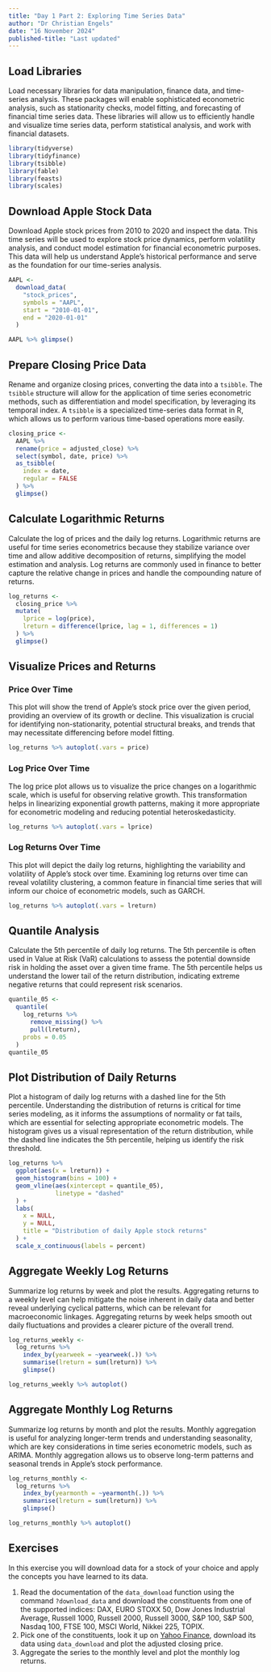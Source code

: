 ```yaml
---
title: "Day 1 Part 2: Exploring Time Series Data"
author: "Dr Christian Engels"
date: "16 November 2024"
published-title: "Last updated"
---
```


## Load Libraries

Load necessary libraries for data manipulation, finance data, and time-series analysis. These packages will enable sophisticated econometric analysis, such as stationarity checks, model fitting, and forecasting of financial time series data. These libraries will allow us to efficiently handle and visualize time series data, perform statistical analysis, and work with financial datasets.

```r
library(tidyverse)
library(tidyfinance)
library(tsibble)
library(fable)
library(feasts)
library(scales)
```

## Download Apple Stock Data

Download Apple stock prices from 2010 to 2020 and inspect the data. This time series will be used to explore stock price dynamics, perform volatility analysis, and conduct model estimation for financial econometric purposes. This data will help us understand Apple's historical performance and serve as the foundation for our time-series analysis.

```r
AAPL <- 
  download_data(
    "stock_prices", 
    symbols = "AAPL", 
    start = "2010-01-01", 
    end = "2020-01-01"
  )

AAPL %>% glimpse()
```

## Prepare Closing Price Data

Rename and organize closing prices, converting the data into a `tsibble`. The `tsibble` structure will allow for the application of time series econometric methods, such as differentiation and model specification, by leveraging its temporal index. A `tsibble` is a specialized time-series data format in R, which allows us to perform various time-based operations more easily.

```r
closing_price <- 
  AAPL %>% 
  rename(price = adjusted_close) %>% 
  select(symbol, date, price) %>% 
  as_tsibble(
    index = date, 
    regular = FALSE
  ) %>% 
  glimpse()
```

## Calculate Logarithmic Returns

Calculate the log of prices and the daily log returns. Logarithmic returns are useful for time series econometrics because they stabilize variance over time and allow additive decomposition of returns, simplifying the model estimation and analysis. Log returns are commonly used in finance to better capture the relative change in prices and handle the compounding nature of returns.

```r
log_returns <- 
  closing_price %>% 
  mutate(
    lprice = log(price),
    lreturn = difference(lprice, lag = 1, differences = 1)
  ) %>% 
  glimpse()
```

## Visualize Prices and Returns

### Price Over Time

This plot will show the trend of Apple's stock price over the given period, providing an overview of its growth or decline. This visualization is crucial for identifying non-stationarity, potential structural breaks, and trends that may necessitate differencing before model fitting.

```r
log_returns %>% autoplot(.vars = price)
```

### Log Price Over Time

The log price plot allows us to visualize the price changes on a logarithmic scale, which is useful for observing relative growth. This transformation helps in linearizing exponential growth patterns, making it more appropriate for econometric modeling and reducing potential heteroskedasticity.

```r
log_returns %>% autoplot(.vars = lprice)
```

### Log Returns Over Time

This plot will depict the daily log returns, highlighting the variability and volatility of Apple's stock over time. Examining log returns over time can reveal volatility clustering, a common feature in financial time series that will inform our choice of econometric models, such as GARCH.

```r
log_returns %>% autoplot(.vars = lreturn)
```

## Quantile Analysis

Calculate the 5th percentile of daily log returns. The 5th percentile is often used in Value at Risk (VaR) calculations to assess the potential downside risk in holding the asset over a given time frame. The 5th percentile helps us understand the lower tail of the return distribution, indicating extreme negative returns that could represent risk scenarios.

```r
quantile_05 <- 
  quantile(
    log_returns %>% 
      remove_missing() %>% 
      pull(lreturn), 
    probs = 0.05
  )
quantile_05
```

## Plot Distribution of Daily Returns

Plot a histogram of daily log returns with a dashed line for the 5th percentile. Understanding the distribution of returns is critical for time series modeling, as it informs the assumptions of normality or fat tails, which are essential for selecting appropriate econometric models. The histogram gives us a visual representation of the return distribution, while the dashed line indicates the 5th percentile, helping us identify the risk threshold.


```r
log_returns %>% 
  ggplot(aes(x = lreturn)) +
  geom_histogram(bins = 100) +
  geom_vline(aes(xintercept = quantile_05),
             linetype = "dashed"
  ) +
  labs(
    x = NULL,
    y = NULL,
    title = "Distribution of daily Apple stock returns"
  ) +
  scale_x_continuous(labels = percent)
```

## Aggregate Weekly Log Returns

Summarize log returns by week and plot the results. Aggregating returns to a weekly level can help mitigate the noise inherent in daily data and better reveal underlying cyclical patterns, which can be relevant for macroeconomic linkages. Aggregating returns by week helps smooth out daily fluctuations and provides a clearer picture of the overall trend.


```r
log_returns_weekly <- 
  log_returns %>% 
    index_by(yearweek = ~yearweek(.)) %>% 
    summarise(lreturn = sum(lreturn)) %>% 
    glimpse()

log_returns_weekly %>% autoplot()
```

## Aggregate Monthly Log Returns

Summarize log returns by month and plot the results. Monthly aggregation is useful for analyzing longer-term trends and understanding seasonality, which are key considerations in time series econometric models, such as ARIMA. Monthly aggregation allows us to observe long-term patterns and seasonal trends in Apple's stock performance.


```r
log_returns_monthly <- 
  log_returns %>% 
    index_by(yearmonth = ~yearmonth(.)) %>% 
    summarise(lreturn = sum(lreturn)) %>% 
    glimpse()

log_returns_monthly %>% autoplot()
```

## Exercises

In this exercise you will download data for a stock of your choice and apply the concepts you have learned to its data.

1. Read the documentation of the `data_download` function using the command `?download_data` and download the constituents from one of the supported indices: DAX, EURO STOXX 50, Dow Jones
  Industrial Average, Russell 1000, Russell 2000, Russell 3000, S&P 100, S&P 500, Nasdaq 100, FTSE 100, MSCI
  World, Nikkei 225, TOPIX.
2. Pick one of the constituents, look it up on [Yahoo Finance](https://uk.finance.yahoo.com), download its data using `data_download` and plot the adjusted closing price.
3. Aggregate the series to the monthly level and plot the monthly log returns.
